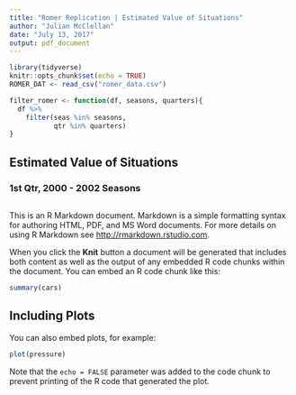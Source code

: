 ```yaml
---
title: "Romer Replication | Estimated Value of Situations"
author: "Julian McClellan"
date: "July 13, 2017"
output: pdf_document
---
```


```r
library(tidyverse)
knitr::opts_chunk$set(echo = TRUE)
ROMER_DAT <- read_csv("romer_data.csv")
```

```r
filter_romer <- function(df, seasons, quarters){
  df %>%
    filter(seas %in% seasons,
           qtr %in% quarters)
}
```

## Estimated Value of Situations 
### 1st Qtr, 2000 - 2002 Seasons

```{}
```

This is an R Markdown document. Markdown is a simple formatting syntax for authoring HTML, PDF, and MS Word documents. For more details on using R Markdown see <http://rmarkdown.rstudio.com>.

When you click the **Knit** button a document will be generated that includes both content as well as the output of any embedded R code chunks within the document. You can embed an R code chunk like this:

```r
summary(cars)
```

## Including Plots

You can also embed plots, for example:

```r
plot(pressure)
```

Note that the `echo = FALSE` parameter was added to the code chunk to prevent printing of the R code that generated the plot.
